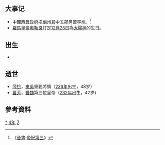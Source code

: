 {{yearTOC|274|东吴'''[[凤凰_(孙皓)|凤凰]]三年'''；西晋'''[[泰始_(司馬炎)|泰始]]十年'''}}

== 大事记 ==
*中國[[西晉|西晉]]政府把幽州其中五郡另置平州。<ref>《[[晉書|晉書]]·[[s:晉書/卷003|帝紀第三]]》</ref>
*[[羅馬皇帝|羅馬皇帝]][[奧勒良|奧勒良]]訂定[[12月25日|12月25日]]為[[太陽神|太陽神]]的生日。

== 出生 ==
*

== 逝世 ==
*[[陸抗|陸抗]]，[[孫吳|東吳]]重要將領（[[226年|226年]]出生，48岁）
*[[曹芳|曹芳]]，[[曹魏|曹魏]]第三位皇帝（[[232年|232年]]出生，42岁）

== 參考資料 ==
{{Wikisource year mention}}
{{reflist}}

[[Category:274年|*]]
[[Category:270年代|4年]]
[[Category:3世纪各年|7]]